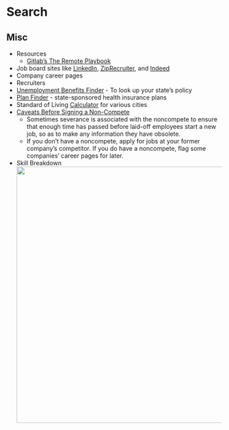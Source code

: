 # Search {#sec-job-search .unnumbered}

## Misc {#sec-job-search-misc .unnumbered}

-   Resources
    -   [Gitlab's The Remote Playbook](https://handbook.gitlab.com/handbook/company/culture/all-remote/)
-   Job board sites like [LinkedIn](https://www.linkedin.com/), [ZipRecruiter](https://www.ziprecruiter.com/), and [Indeed](https://www.indeed.com/)
-   Company career pages
-   Recruiters
-   [Unemployment Benefits Finder](https://www.careeronestop.org/LocalHelp/UnemploymentBenefits/find-unemployment-benefits.aspx) - To look up your state's policy
-   [Plan Finder](https://finder.healthcare.gov/) - state-sponsored health insurance plans
-   Standard of Living [Calculator](https://www.nerdwallet.com/cost-of-living-calculator) for various cities
-   [Caveats Before Signing a Non-Compete](https://www.investopedia.com/articles/personal-finance/070114/caution-noncompete-contract.asp)
    -   Sometimes severance is associated with the noncompete to ensure that enough time has passed before laid-off employees start a new job, so as to make any information they have obsolete.
    -   If you don't have a noncompete, apply for jobs at your former company's competitor. If you do have a noncompete, flag some companies' career pages for later.
-   Skill Breakdown\
    ![](_resources/job-search.resources/skill-breakdown-1.jpg){.lightbox width="598"}
